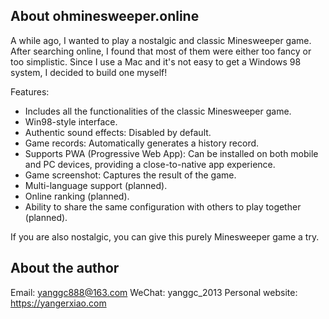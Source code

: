 ## About ohminesweeper.online

A while ago, I wanted to play a nostalgic and classic Minesweeper game. After searching online, I found that most of them were either too fancy or too simplistic. Since I use a Mac and it's not easy to get a Windows 98 system, I decided to build one myself!

Features:

- Includes all the functionalities of the classic Minesweeper game.
- Win98-style interface.
- Authentic sound effects: Disabled by default.
- Game records: Automatically generates a history record.
- Supports PWA (Progressive Web App): Can be installed on both mobile and PC devices, providing a close-to-native app experience.
- Game screenshot: Captures the result of the game.
- Multi-language support (planned).
- Online ranking (planned).
- Ability to share the same configuration with others to play together (planned).

If you are also nostalgic, you can give this purely Minesweeper game a try.

## About the author

Email: yanggc888@163.com
WeChat: yanggc_2013
Personal website: https://yangerxiao.com
